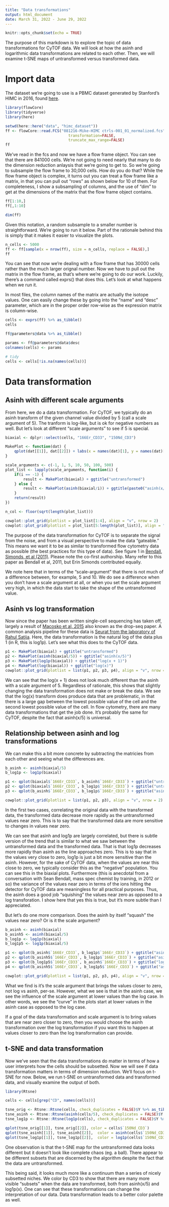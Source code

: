 ```yaml
---
title: "Data transformations"
output: html_document
date: March 31, 2022 - June 29, 2022
---
```


```r
knitr::opts_chunk$set(echo = TRUE)
```

The purpose of this markdown is to explore the topic of data transformations for CyTOF data. We will look at how the asinh and logarithmic data transformations are related to each other. Then, we will examine t-SNE maps of untransformed versus transformed data. 

# Import data

The dataset we're going to use is a PBMC dataset generated by Stanford's HIMC in 2016, found [here](https://flowrepository.org/experiments/1363/download_ziped_files).

```r
library(flowCore)
library(tidyverse)
library(here)

setwd(here::here("data", "himc_dataset"))
ff <- flowCore::read.FCS("081216-Mike-HIMC ctrls-001_01_normalized.fcs",
                            transformation=FALSE, 
                            truncate_max_range=FALSE)
ff
```

We've read in the fcs and now we have a flow frame object. You can see that there are 841000 cells. We're not going to need nearly that many to do the dimension reduction anlaysis that we're going to get to. So we're going to subsample the flow frame to 30,000 cells. How do you do that? While the flow frame object is complex, it turns out you can treat a flow frame like a matrix, in that you can pull out "rows" as shown below for 10 of them. For completeness, I show a subsampling of columns, and the use of "dim" to get at the dimensions of the matrix that the flow frame object contains.

```r
ff[1:10,]
ff[,1:10]

dim(ff)
```

Given this notation, a random subsample to a smaller number is straightforward. We're going to run it below. Part of the rationale behind this is simply that it makes it easier to visualize the plots. 

```r
n_cells <- 5000
ff <- ff[sample(x = nrow(ff), size = n_cells, replace = FALSE),]
ff
```

You can see that now we're dealing with a flow frame that has 30000 cells rather than the much larger orignal number. Now we have to pull out the matrix in the flow frame, as that's where we're going to do our work. Luckily, there's a command called exprs() that does this. Let's look at what happens when we run it. 

In most files, the column names of the matrix are actually the isotope values. One can easily change these by going into the "name" and "desc" parameter, which are in the proper order row-wise as the expression matrix is column-wise.

```r
cells <- exprs(ff) %>% as_tibble()
cells
```
```r
ff@parameters@data %>% as_tibble()

params <- ff@parameters@data$desc 
colnames(cells) <- params

# tidy
cells <- cells[!is.na(names(cells))]
```

# Data transformation

## Asinh with different scale arguments

From here, we do a data transformation. For CyTOF, we typically do an asinh transform of the given channel value divided by 5 (call a scale argument of 5). The tranform is log-like, but is ok for negative numbers as well. But let's look at different "scale arguments" to see if 5 is special. 

```r

biaxial <- dplyr::select(cells, "166Er_CD33", "150Nd_CD3")

MakePlot <- function(dat) {
    qplot(dat[[1]], dat[[2]]) + labs(x = names(dat)[1], y = names(dat)[2]) 
}

scale_arguments <- c(-1, 1, 5, 10, 50, 100, 500)
plot_list <- lapply(scale_arguments, function(i) {
    if(i == -1) {
        result <- MakePlot(biaxial) + ggtitle("untransformed")
    } else {
        result <- MakePlot(asinh(biaxial/i)) + ggtitle(paste0("asinh(x/", i, ")"))
    }
    return(result)
})

n_col <- floor(sqrt(length(plot_list)))

cowplot::plot_grid(plotlist = plot_list[1:4], align = "v", nrow = 2)
cowplot::plot_grid(plotlist = plot_list[5:length(plot_list)], align = "v", nrow = 2)
```

The purpose of the data transformation for CyTOF is to separate the signal from the noise, and from a visual perspective to make the data "gateable." This means we want it to be as similar to transformed flow cytometry data as possible (the best practices for this type of data). See figure 1 in [Bendall, Simonds, et al (2011)](https://www.ncbi.nlm.nih.gov/pmc/articles/PMC3273988/). Please note the co-first authorship. Many refer to this paper as Bendall et al, 2011, but Erin Simonds contributed equally. 

We note here that in terms of the "scale-argument" that there is not much of a difference between, for example, 5 and 10. We do see a difference when you don't have a scale argument at all, or when you set the scale argument very high, in which the data start to take the shape of the untransformed value. 

## Asinh vs log transformation

Now since the paper has been written single-cell sequencing has taken off, largely a result of [Macosko et al, 2015](https://www.cell.com/fulltext/S0092-8674(15)00549-8) also known as the drop-seq paper. A common analysis pipeline for these data is [Seurat from the laboratory of Rahul Satija](https://satijalab.org/seurat/). Here, the data transformation is the natural log of the data plus 1 (in R, this is log1p). Let's see what this does to the CyTOF data. 

```r
p1 <- MakePlot(biaxial) + ggtitle("untransformed")
p2 <- MakePlot(asinh(biaxial/5)) + ggtitle("asinh(x/5)")
p3 <- MakePlot(log1p(biaxial)) + ggtitle("log(x + 1)")
p4 <- MakePlot(log(biaxial)) + ggtitle("log(x)")
cowplot::plot_grid(plotlist = list(p1, p2, p3, p4), align = "v", nrow = 2)
```

We can see that the log(x + 1) does not look much different than the asinh with a scale argument of 5. Regardless of rationale, this shows that slightly changing the data transformation does not make or break the data. We see that the log(x) transform does produce data that are problematic, in that there is a large gap between the lowest possible value of the cell and the second lowest possible value of the cell. In flow cytometry, there are many data transformations that get the job done. It's probably the same for CyTOF, despite the fact that asinh(x/5) is universal.

## Relationship between asinh and log transformations

We can make this a bit more concrete by subtracting the matricies from each other and seeing what the differences are. 

```r
b_asinh <- asinh(biaxial/5)
b_log1p <- log1p(biaxial)

p1 <- qplot(biaxial$`166Er_CD33`, b_asinh$`166Er_CD33`) + ggtitle("untransformed vs asinh(x/5)")
p2 <- qplot(biaxial$`166Er_CD33`, b_log1p$`166Er_CD33`) + ggtitle("untransformed vs log(x + 1)")
p3 <- qplot(b_asinh$`166Er_CD33`, b_log1p$`166Er_CD33`) + ggtitle("asinh(x/5) vs log(x + 1)")

cowplot::plot_grid(plotlist = list(p1, p2, p3), align = "v", nrow = 2)
```

In the first two cases, correlating the original data with the transformed data, the transformed data decrease more rapidly as the untransformed values near zero. This is to say that the transformed data are more sensitive to changes in values near zero. 

We can see that asinh and log1p are largely correlated, but there is subtle version of the trend that is similar to what we saw between the untransformed data and the transformed data. That is that log1p decreases more rapidly than asinh as the line approaches zero. This is to say that in the values very close to zero, log1p is just a bit more sensitive than the asinh. However, for the sake of CyTOF data, when the values are near this close to zero, we typically consider this as the "negative" population. You can see this in the biaxial plots. Furthermore (this is anecdotal from a conversation with Sean Bendall, mass spec chemist by training, in 2012 or so) the variance of the values near zero in terms of the ions hitting the detector for CyTOF data are meaningless for all practical purposes. Thus, the asinh does a good job "squishing" the values near zero as opposed to a log transforation. I show here that yes this is true, but it's more subtle than I appreciated.  

But let's do one more comparison. Does the asinh by itself "squash" the values near zero? Or is it the scale argument?

```r
b_asinh <- asinh(biaxial)
b_asinh5 <- asinh(biaxial/5)
b_log1p <- log1p(biaxial)
b_log1p5 <- log1p(biaxial/5)

p1 <- qplot(b_asinh$`166Er_CD33`, b_log1p$`166Er_CD33`) + ggtitle("asinh(x) vs log(x + 1)")
p2 <- qplot(b_asinh5$`166Er_CD33`, b_log1p$`166Er_CD33`) + ggtitle("asinh(x/5) vs log(x + 1)")
p3 <- qplot(b_log1p5$`166Er_CD33`, b_asinh$`166Er_CD33`) + ggtitle("log((x + 1)/5) vs asinh(x)")
p4 <- qplot(b_asinh5$`166Er_CD33`, b_log1p5$`166Er_CD33`) + ggtitle("asinh(x/5) vs log((x + 1)/5)")

cowplot::plot_grid(plotlist = list(p1, p2, p3, p4), align = "v", nrow = 2)
```

What we find is it's the scale argument that brings the values closer to zero, not log vs asinh, per-se. However, what we see is that in the asinh case, we see the influence of the scale argument at lower values than the log case. In other words, we see the "curve" in the plots start at lower values in the asinh case as opposed to the log case. 

If a goal of the data transformation and scale argument is to bring values that are near zero closer to zero, then you would choose the asinh transformation over the log transformation if you want this to happen at values closer to zero than the log transformation can provide. 

## t-SNE and data transformation

Now we've seen that the data transformations do matter in terms of how a user interprets how the cells should be subsetted. Now we will see if data transformation matters in terms of dimension reduction. We'll focus on t-SNE for now. Below, we run t-SNE on untransformed data and transformed data, and visually examine the output of both. 

```r
library(Rtsne)

cells <- cells[grep("CD", names(cells))]

tsne_orig <- Rtsne::Rtsne(cells, check_duplicates = FALSE)$Y %>% as_tibble()
tsne_asinh <- Rtsne::Rtsne(asinh(cells/5), check_duplicates = FALSE)$Y %>% as_tibble()
tsne_log1p <- Rtsne::Rtsne(log1p(cells), check_duplicates = FALSE)$Y %>% as_tibble()

qplot(tsne_orig[[1]], tsne_orig[[2]], color = cells$`150Nd_CD3`)
qplot(tsne_asinh[[1]], tsne_asinh[[2]],  color = asinh(cells$`150Nd_CD3`/5))
qplot(tsne_log1p[[1]], tsne_log1p[[2]],  color = log1p(cells$`150Nd_CD3`))
```

One observation is that the t-SNE map for the untransformed data looks different but it doesn't look like complete chaos (eg. a ball). There appear to be different subsets that are discerned by the algorithm despite the fact that the data are untransformed. 

This being said, it looks much more like a continuum than a series of nicely subsetted niches. We color by CD3 to show that there are many more visible "subsets" when the data are transformed, both from asinh(x/5) and log1p(x). One can see that these transformations can change the interpretation of our data. Data transformation leads to a better color palette as well. 


